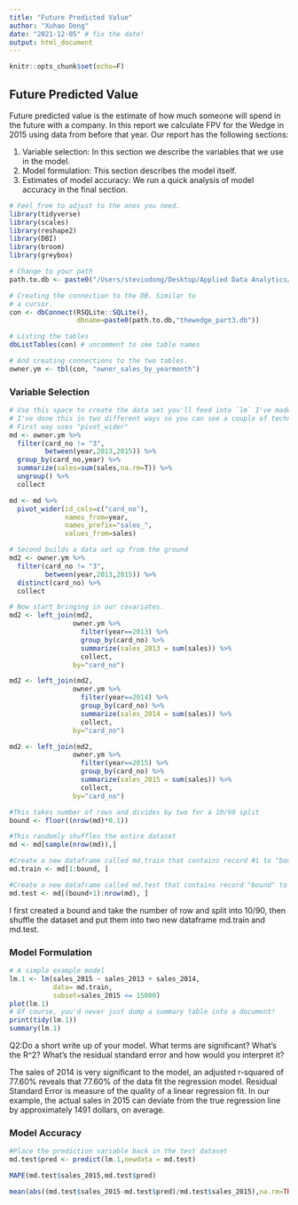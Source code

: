 ```yaml
---
title: "Future Predicted Value"
author: "Xuhao Dong"
date: "2021-12-05" # fix the date!
output: html_document
---
```


```r
knitr::opts_chunk$set(echo=F)
```

## Future Predicted Value

Future predicted value is the estimate of how much someone will spend in the future with a 
company. In this report we calculate FPV for the Wedge in 2015 using data from before that 
year. Our report has the following sections: 

1. Variable selection: In this section we describe the variables that we use in the model.
1. Model formulation: This section describes the model itself. 
1. Estimates of model accuracy: We run a quick analysis of model accuracy in the final section.

```r
# Feel free to adjust to the ones you need.
library(tidyverse)
library(scales)
library(reshape2)
library(DBI)
library(broom)
library(greybox)
```


```r
# Change to your path
path.to.db <- paste0("/Users/steviodong/Desktop/Applied Data Analytics/TWP/final/")

# Creating the connection to the DB. Similar to 
# a cursor. 
con <- dbConnect(RSQLite::SQLite(),
                 dbname=paste0(path.to.db,"thewedge_part3.db"))

# Listing the tables
dbListTables(con) # uncomment to see table names

# And creating connections to the two tables. 
owner.ym <- tbl(con, "owner_sales_by_yearmonth")

```

### Variable Selection

```r
# Use this space to create the data set you'll feed into `lm` I've made a simple one for you.
# I've done this in two different ways so you can see a couple of techniques.
# First way uses "pivot_wider"
md <- owner.ym %>% 
  filter(card_no != "3",
         between(year,2013,2015)) %>% 
  group_by(card_no,year) %>%
  summarize(sales=sum(sales,na.rm=T)) %>% 
  ungroup() %>% 
  collect 

md <- md %>% 
  pivot_wider(id_cols=c("card_no"),
              names_from=year,
              names_prefix="sales_",
              values_from=sales)

# Second builds a data set up from the ground
md2 <- owner.ym %>% 
  filter(card_no != "3",
         between(year,2013,2015)) %>% 
  distinct(card_no) %>% 
  collect 

# Now start bringing in our covariates. 
md2 <- left_join(md2,
                owner.ym %>% 
                  filter(year==2013) %>% 
                  group_by(card_no) %>% 
                  summarize(sales_2013 = sum(sales)) %>% 
                  collect,
                by="card_no") 

md2 <- left_join(md2,
                owner.ym %>% 
                  filter(year==2014) %>% 
                  group_by(card_no) %>% 
                  summarize(sales_2014 = sum(sales)) %>% 
                  collect,
                by="card_no") 

md2 <- left_join(md2,
                owner.ym %>% 
                  filter(year==2015) %>% 
                  group_by(card_no) %>% 
                  summarize(sales_2015 = sum(sales)) %>% 
                  collect,
                by="card_no") 


```
```r
#This takes number of rows and divides by two for a 10/90 split
bound <- floor((nrow(md)*0.1))

#This randomly shuffles the entire dataset
md <- md[sample(nrow(md)),]

#Create a new dataframe called md.train that contains record #1 to "bound"
md.train <- md[1:bound, ]

#Create a new dataframe called md.test that contains record "bound" to the end of the dataframe
md.test <- md[(bound+1):nrow(md), ]

```



I first created a bound and take the number of row and split into 10/90, then shuffle the dataset and put them into two new dataframe md.train and md.test.


### Model Formulation

```r
# A simple example model
lm.1 <- lm(sales_2015 ~ sales_2013 + sales_2014,
           data= md.train,
           subset=sales_2015 <= 15000)
plot(lm.1)
# Of course, you'd never just dump a summary table into a document!
print(tidy(lm.1))
summary(lm.1)
```
Q2:Do a short write up of your model. What terms are significant? What's the R^2? What's the 
residual standard error and how would you interpret it?

The sales of 2014 is very significant to the model, an adjusted r-squared of 77.60% reveals that 77.60% of the data fit the regression model. Residual Standard Error is measure of the quality of a linear regression fit. In our example, the actual sales in 2015 can deviate from the true regression line by approximately 1491 dollars, on average. 
 


### Model Accuracy

```r
#Place the prediction variable back in the test dataset
md.test$pred <- predict(lm.1,newdata = md.test)

MAPE(md.test$sales_2015,md.test$pred)

mean(abs((md.test$sales_2015-md.test$pred)/md.test$sales_2015),na.rm=TRUE)*100

```

<!--

As the readme indicates, do a quick check of model accuracy on a holdout sample that
isn't use for fitting.

-->


